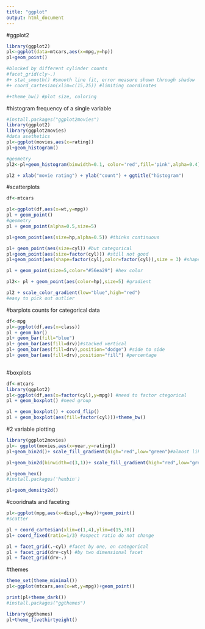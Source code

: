 ```yaml
---
title: "ggplot"
output: html_document
---
```

#ggplot2
```r
library(ggplot2)
pl<-ggplot(data=mtcars,aes(x=mpg,y=hp))
pl+geom_point()

```


```r
#blocked by different cylinder counts
#facet_grid(cly~.)
#+ stat_smooth() #smooth line fit, error measure shown through shadow
#+ coord_cartesian(xlim=c(15,25)) #limiting coordinates

#+theme_bw() #plot size, coloring
```

#histogram
frequency of a single variable
```r
#install.packages("ggplot2movies")
library(ggplot2)
library(ggplot2movies)
#data asethetics
pl<-ggplot(movies,aes(x=rating))
pl+geom_histogram()

#geometry
pl2<-pl+geom_histogram(binwidth=0.1, color='red',fill='pink',alpha=0.4) #edit width of bin

pl2 + xlab("movie rating") + ylab("count") + ggtitle("histogram")


```

#scatterplots
```r
df<-mtcars

pl<-ggplot(df,aes(x=wt,y=mpg))
pl + geom_point()
#geometry
pl + geom_point(alpha=0.5,size=5)

pl+geom_point(aes(size=hp,alpha=0.5)) #thinks continuous

pl+ geom_point(aes(size=cyl)) #but categorical
pl+geom_point(aes(size=factor(cyl))) #still not good
pl+geom_point(aes(shape=factor(cyl),color=factor(cyl)),size = 3) #shape and color

pl + geom_point(size=5,color="#56ea29") #hex color

pl2<- pl + geom_point(aes(color=hp),size=5) #gradient

pl2 + scale_color_gradient(low="blue",high="red")
#easy to pick out outlier
```

#barplots
counts for categorical data
```r
df<-mpg
pl<-ggplot(df,aes(x=class))
pl + geom_bar()
pl+ geom_bar(fill="blue")
pl+ geom_bar(aes(fill=drv))#stacked vertical
pl+ geom_bar(aes(fill=drv),position="dodge") #side to side
pl+ geom_bar(aes(fill=drv),position="fill") #percentage
 
```

#boxplots
```r
df<-mtcars
library(ggplot2)
pl<-ggplot(df,aes(x=factor(cyl),y=mpg)) #need to factor ctegorical
pl + geom_boxplot() #need group

pl + geom_boxplot() + coord_flip()
pl + geom_boxplot(aes(fill=factor(cyl)))+theme_bw() 
```

#2 variable plotting
```r
library(ggplot2movies)
pl<- ggplot(movies,aes(x=year,y=rating))
pl+geom_bin2d()+ scale_fill_gradient(high="red",low="green")#almost like a heat map

pl+geom_bin2d(binwidth=c(3,1))+ scale_fill_gradient(high="red",low="green")

pl+geom_hex()
#install.packages('hexbin')

pl+geom_density2d()

```

#cooridnats and faceting
```r
pl<-ggplot(mpg,aes(x=displ,y=hwy))+geom_point()
#scatter

pl + coord_cartesian(xlim=c(1,4),ylim=c(15,30))
pl+ coord_fixed(ratio=1/3) #aspect ratio do not change

pl + facet_grid(.~cyl) #facet by one, on categorical
pl + facet_grid(drv~cyl) #by two dimensional facet
pl + facet_grid(drv~.)

```

#themes
```r
theme_set(theme_minimal())
pl<-ggplot(mtcars,aes(x=wt,y=mpg))+geom_point()

print(pl+theme_dark())
#install.packages("ggthemes")

library(ggthemes)
pl+theme_fivethirtyeight()


```


